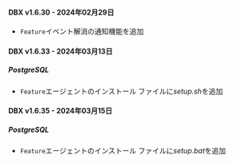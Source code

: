 #### DBX v1.6.30 - 2024年02月29日

- <code class="Feature">Feature</code>イベント解消の通知機能を追加

#### DBX v1.6.33 - 2024年03月13日

##### PostgreSQL​

- <code class="Feature">Feature</code>エージェントのインストール ファイルに<em>setup.sh</em>を追加

#### DBX v1.6.35 - 2024年03月15日

##### PostgreSQL​

- <code class="Feature">Feature</code>エージェントのインストール ファイルに<em>setup.bat</em>を追加
